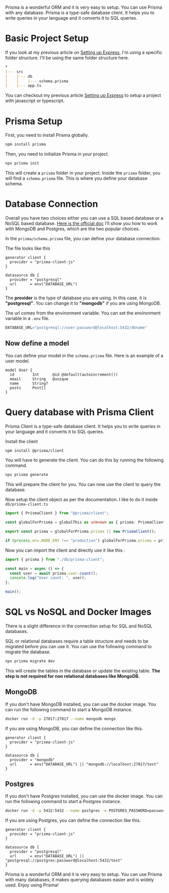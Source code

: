 Prisma is a wonderful ORM and it is very easy to setup. You can use Prisma with any database. Prisma is a type-safe database client. It helps you to write queries in your language and it converts it to SQL queries.

# Basic Project Setup 

If you look at my previous article on [Setting up Express](/blog/setup/express), I'm using a specific folder structure. I'll be using the same folder structure here. 

```md
*
|--- src
|    |--- db
|    |    |--- schema.prisma
|    |--- app.ts
```

You can checkout my previous article [Setting up Express](/blog/setup/express) to setup a project with javascript or typescript.

# Prisma Setup

First, you need to install Prisma globally.

```bash
npm install prisma
```

Then, you need to initialize Prisma in your project.

```bash
npx prisma init
```

This will create a `prisma` folder in your project. Inside the `prisma` folder, you will find a `schema.prisma` file. This is where you define your database schema.

# Database Connection

Overall you have two choices either you can use a SQL based database or a NoSQL based database.
[Here is the official doc](https://www.prisma.io/docs/getting-started#choose-an-option-to-get-started-with-your-own-database) I'll show you how to work with MongoDB and Postgres, which are the two popular choices.

In the `prisma/schema.prisma` file, you can define your database connection.

The file looks like this 

```prisma
generator client {
  provider = "prisma-client-js"
}

datasource db {
  provider = "postgresql"
  url      = env("DATABASE_URL")
}
```

The **provider** is the type of database you are using. In this case, it is **"postgresql"**. You can change it to **"mongodb"** if you are using MongoDB.

The url comes from the environment variable. You can set the environment variable in a `.env` file.

```js
DATABASE_URL="postgresql://user:password@localhost:5432/dbname"
```

## Now define a model

You can define your model in the `schema.prisma` file. Here is an example of a user model.

```prisma
model User {
  id        Int      @id @default(autoincrement())
  email     String   @unique
  name      String?
  posts     Post[]
}
```

# Query database with Prisma Client

Prisma Client is a type-safe database client. It helps you to write queries in your language and it converts it to SQL queries.

Install the client

```bash
npm install @prisma/client
```

You will have to generate the client. You can do this by running the following command.

```bash
npx prisma generate
```
This will prepare the client for you. You can now use the client to query the database.

Now setup the client object as per the documentation. I like to do it inside `db/prisma-client.ts`

```ts caption="Remove types for js implementation"
import { PrismaClient } from "@prisma/client";

const globalForPrisma = globalThis as unknown as { prisma: PrismaClient };

export const prisma = globalForPrisma.prisma || new PrismaClient();

if (process.env.NODE_ENV !== "production") globalForPrisma.prisma = prisma;

```

Now you can import the client and directly use it like this :

```js
import { prisma } from "./db/prisma-client";

const main = async () => {
  const user = await prisma.user.count();
  console.log("User count: ", user);
};

main();
```

# SQL vs NoSQL and Docker Images

There is a slight difference in the connection setup for SQL and NoSQL databases.

SQL or relational databases require a table structure and needs to be migrated before you can use it. You can use the following command to migrate the database.

```bash
npx prisma migrate dev
```

This will create the tables in the database or update the existing table. **The step is not required for non relational databases like MongoDB.**

## MongoDB

If you don't have MongoDB installed, you can use the docker image. You can run the following command to start a MongoDB instance.

```bash
docker run -d -p 27017:27017 --name mongodb mongo
```

If you are using MongoDB, you can define the connection like this.

```prisma caption="test is the database name"
generator client {
  provider = "prisma-client-js"
}

datasource db {
  provider = "mongodb"
  url      = env("DATABASE_URL") || "mongodb://localhost:27017/test"
}
```


## Postgres

If you don't have Postgres installed, you can use the docker image. You can run the following command to start a Postgres instance.

```bash
docker run -d -p 5432:5432 --name postgres -e POSTGRES_PASSWORD=password postgres
```

If you are using Postgres, you can define the connection like this.

```prisma caption="test is the database name"
generator client {
  provider = "prisma-client-js"
}

datasource db {
  provider = "postgresql"
  url      = env("DATABASE_URL") || "postgresql://postgres:password@localhost:5432/test"
}
```

Prisma is a wonderful ORM and it is very easy to setup. You can use Prisma with many databases, it makes querying databases easier and is widely used. Enjoy using Prisma!
